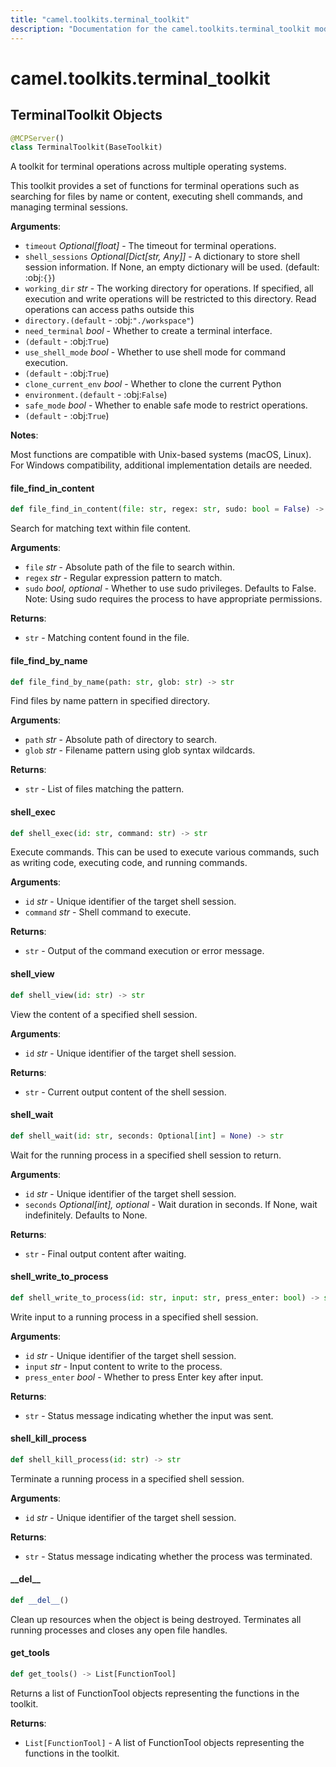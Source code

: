 ```yaml
---
title: "camel.toolkits.terminal_toolkit"
description: "Documentation for the camel.toolkits.terminal_toolkit module"
---
```


<a id="camel.toolkits.terminal_toolkit"></a>

# camel.toolkits.terminal\_toolkit

<a id="camel.toolkits.terminal_toolkit.TerminalToolkit"></a>

## TerminalToolkit Objects

```python
@MCPServer()
class TerminalToolkit(BaseToolkit)
```

A toolkit for terminal operations across multiple operating systems.

This toolkit provides a set of functions for terminal operations such as
searching for files by name or content, executing shell commands, and
managing terminal sessions.

**Arguments**:

- `timeout` _Optional[float]_ - The timeout for terminal operations.
- `shell_sessions` _Optional[Dict[str, Any]]_ - A dictionary to store
  shell session information. If None, an empty dictionary will be
  used. (default: :obj:`{}`)
- `working_dir` _str_ - The working directory for operations.
  If specified, all execution and write operations will be restricted
  to this directory. Read operations can access paths outside this
- `directory.(default` - :obj:`"./workspace"`)
- `need_terminal` _bool_ - Whether to create a terminal interface.
- `(default` - :obj:`True`)
- `use_shell_mode` _bool_ - Whether to use shell mode for command execution.
- `(default` - :obj:`True`)
- `clone_current_env` _bool_ - Whether to clone the current Python
- `environment.(default` - :obj:`False`)
- `safe_mode` _bool_ - Whether to enable safe mode to restrict operations.
- `(default` - :obj:`True`)
  

**Notes**:

  Most functions are compatible with Unix-based systems (macOS, Linux).
  For Windows compatibility, additional implementation details are
  needed.

<a id="camel.toolkits.terminal_toolkit.TerminalToolkit.file_find_in_content"></a>

#### file\_find\_in\_content

```python
def file_find_in_content(file: str, regex: str, sudo: bool = False) -> str
```

Search for matching text within file content.

**Arguments**:

- `file` _str_ - Absolute path of the file to search within.
- `regex` _str_ - Regular expression pattern to match.
- `sudo` _bool, optional_ - Whether to use sudo privileges. Defaults to
  False. Note: Using sudo requires the process to have
  appropriate permissions.
  

**Returns**:

- `str` - Matching content found in the file.

<a id="camel.toolkits.terminal_toolkit.TerminalToolkit.file_find_by_name"></a>

#### file\_find\_by\_name

```python
def file_find_by_name(path: str, glob: str) -> str
```

Find files by name pattern in specified directory.

**Arguments**:

- `path` _str_ - Absolute path of directory to search.
- `glob` _str_ - Filename pattern using glob syntax wildcards.
  

**Returns**:

- `str` - List of files matching the pattern.

<a id="camel.toolkits.terminal_toolkit.TerminalToolkit.shell_exec"></a>

#### shell\_exec

```python
def shell_exec(id: str, command: str) -> str
```

Execute commands. This can be used to execute various commands,
such as writing code, executing code, and running commands.

**Arguments**:

- `id` _str_ - Unique identifier of the target shell session.
- `command` _str_ - Shell command to execute.
  

**Returns**:

- `str` - Output of the command execution or error message.

<a id="camel.toolkits.terminal_toolkit.TerminalToolkit.shell_view"></a>

#### shell\_view

```python
def shell_view(id: str) -> str
```

View the content of a specified shell session.

**Arguments**:

- `id` _str_ - Unique identifier of the target shell session.
  

**Returns**:

- `str` - Current output content of the shell session.

<a id="camel.toolkits.terminal_toolkit.TerminalToolkit.shell_wait"></a>

#### shell\_wait

```python
def shell_wait(id: str, seconds: Optional[int] = None) -> str
```

Wait for the running process in a specified shell session to
return.

**Arguments**:

- `id` _str_ - Unique identifier of the target shell session.
- `seconds` _Optional[int], optional_ - Wait duration in seconds.
  If None, wait indefinitely. Defaults to None.
  

**Returns**:

- `str` - Final output content after waiting.

<a id="camel.toolkits.terminal_toolkit.TerminalToolkit.shell_write_to_process"></a>

#### shell\_write\_to\_process

```python
def shell_write_to_process(id: str, input: str, press_enter: bool) -> str
```

Write input to a running process in a specified shell session.

**Arguments**:

- `id` _str_ - Unique identifier of the target shell session.
- `input` _str_ - Input content to write to the process.
- `press_enter` _bool_ - Whether to press Enter key after input.
  

**Returns**:

- `str` - Status message indicating whether the input was sent.

<a id="camel.toolkits.terminal_toolkit.TerminalToolkit.shell_kill_process"></a>

#### shell\_kill\_process

```python
def shell_kill_process(id: str) -> str
```

Terminate a running process in a specified shell session.

**Arguments**:

- `id` _str_ - Unique identifier of the target shell session.
  

**Returns**:

- `str` - Status message indicating whether the process was terminated.

<a id="camel.toolkits.terminal_toolkit.TerminalToolkit.__del__"></a>

#### \_\_del\_\_

```python
def __del__()
```

Clean up resources when the object is being destroyed.
Terminates all running processes and closes any open file handles.

<a id="camel.toolkits.terminal_toolkit.TerminalToolkit.get_tools"></a>

#### get\_tools

```python
def get_tools() -> List[FunctionTool]
```

Returns a list of FunctionTool objects representing the functions
in the toolkit.

**Returns**:

- `List[FunctionTool]` - A list of FunctionTool objects representing the
  functions in the toolkit.

